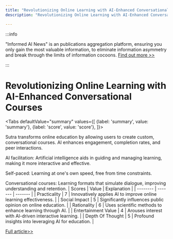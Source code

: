 ```yaml
---
title: "Revolutionizing Online Learning with AI-Enhanced Conversational Courses"
description: "Revolutionizing Online Learning with AI-Enhanced Conversational Courses"

---
```



:::info

"Informed AI News" is an publications aggregation platform, ensuring you only gain the most valuable information, to eliminate information asymmetry and break through the limits of information cocoons.  [Find out more >>](/)

:::

# Revolutionizing Online Learning with AI-Enhanced Conversational Courses


<Tabs
	defaultValue="summary"
	values={[
	{label: 'summary', value: 'summary'},
	{label: 'score', value: 'score'},
]}>
<TabItem value="summary">


Sutra transforms online education by allowing users to create custom, conversational courses. AI enhances engagement, completion rates, and peer interactions.

AI facilitation: Artificial intelligence aids in guiding and managing learning, making it more interactive and effective.

Self-paced: Learning at one's own speed, free from time constraints.

Conversational courses: Learning formats that simulate dialogue, improving understanding and retention.
</TabItem>
<TabItem value="score">
	| Scores     | Value   | Explanation |
	| -------- | ------- | ------- |
	| Practicality  | 7    | Innovatively applies AI to improve online learning effectiveness.    |
	| Social Impact | 5     | Significantly influences public opinion on online education.    |
	| Rationality    | 6    | Uses scientific methods to enhance learning through AI.    |
	| Entertainment Value    | 4    | Arouses interest with AI-driven interactive learning.    |
	| Depth Of Thought    | 5    | Profound insights into leveraging AI for education.    |
</TabItem>
</Tabs>

[Full article>>](https://www.producthunt.com/posts/sutra-1)
